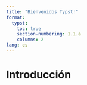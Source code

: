 ```yaml
---
title: "Bienvenidos Typst!"
format:
  typst:
    toc: true
    section-numbering: 1.1.a
    columns: 2
lang: es
---
```


# Introducción

```{=typst} 
#set par(justify: true)

== Background 
`typst` crea documentos que se pueden renderizar a `pdf` sin el uso de `LaTeX`. Se gana bastante en velocidad. 
```

```{=typst}
#show link: set text(blue)
== Ecuaciones 
Escribir ecuaciones matemáticas con `typst`. Para simbolos matemáticos vea #link("https://typst.app/docs/reference/symbols/sym/") y #link("https://typst.app/docs/reference/math/")

$ 7.32 beta +  sum_(i=0)^nabla Q_i / 2 $

$ v := vec(x_1, x_2, x_3) $

```
